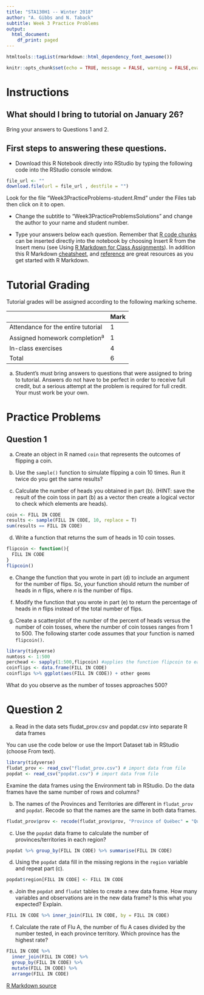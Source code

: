 ```yaml
---
title: "STA130H1 -- Winter 2018"
author: "A. Gibbs and N. Taback"
subtitle: Week 3 Practice Problems
output:
  html_document:
    df_print: paged
---
```


```r
htmltools::tagList(rmarkdown::html_dependency_font_awesome())

knitr::opts_chunk$set(echo = TRUE, message = FALSE, warning = FALSE,eval = FALSE)
```

# Instructions

## What should I bring to tutorial on January 26?

Bring your answers to Questions 1 and 2.

## First steps to answering these questions.

- Download this R Notebook directly into RStudio by typing the following code into the RStudio console window.   

```r
file_url <- ""
download.file(url = file_url , destfile = "")
```

Look for the file "Week3PracticeProblems-student.Rmd" under the Files tab then click on it to open.

- Change the subtitle to "Week3PracticeProblemsSolutions" and change the author to your name and student number.

- Type your answers below each question.  Remember that [R code chunks](http://rmarkdown.rstudio.com/authoring_rcodechunks.html) can be inserted directly into the notebook by choosing Insert R from the Insert menu (see Using [R Markdown for Class Assignments](https://ntaback.github.io/UofT_STA130/Rmarkdownforclassreports.html)). In addition this R Markdown [cheatsheet](http://www.rstudio.com/wp-content/uploads/2016/03/rmarkdown-cheatsheet-2.0.pdf), and [reference](http://www.rstudio.com/wp-content/uploads/2015/03/rmarkdown-reference.pdf) are great resources as you get started with R Markdown. 

# Tutorial Grading

Tutorial grades will be assigned according to the following marking scheme.

|                                    | Mark |
|------------------------------------|------|
| Attendance for the entire tutorial | 1    |
| Assigned homework completion^a^    | 1    |
| In-class exercises                 | 4    |
| Total                              | 6    |

a. Student's must bring answers to questions that were assigned to bring to tutorial.  Answers do not have to be perfect in order to receive full credit, but a serious attempt at the problem is required for full credit.  Your must work be your own.

# Practice Problems

## Question 1

(a)  Create an object in R named `coin` that represents the outcomes of flipping a coin.

(b)  Use the `sample()` function to simulate flipping a coin 10 times.  Run it twice do you get the same results?

(c)  Calculate the number of heads you obtained in part (b).  (HINT: save the result of the coin toss in part (b) as a vector then create a logical vector to check which elements are heads).

```r
coin <- FILL IN CODE
results <- sample(FILL IN CODE, 10, replace = T)
sum(results == FILL IN CODE)
```


(d)  Write a function that returns the sum of heads in 10 coin tosses.

```r
flipcoin <- function(){
  FILL IN CODE
}
flipcoin()
```

(e) Change the function that you wrote in part (d) to include an argument for the number of flips.  So, your function should return the number of heads in $n$ flips, where $n$ is the number of flips.


(f) Modify the function that you wrote in part (e) to return the percentage of heads in $n$ flips instead of the total number of flips.


(g) Create a scatterplot of the number of the percent of heads versus the number of coin tosses, where the number of coin tosses ranges from 1 to 500. The following starter code assumes that your function is named `flipcoin()`.


```r
library(tidyverse)
numtoss <- 1:500
perchead <- sapply(1:500,flipcoin) #applies the function flipcoin to each element of 1:500
coinflips <- data.frame(FILL IN CODE)
coinflips %>% ggplot(aes(FILL IN CODE)) + other geoms
```

What do you observe as the number of tosses approaches 500?


# Question 2

(a) Read in the data sets fludat_prov.csv and popdat.csv into separate R data frames

You can use the code below or use the Import Dataset tab in RStudio (choose From text).

```r
library(tidyverse)
fludat_prov <- read_csv("fludat_prov.csv") # import data from file
popdat <- read_csv("popdat.csv") # import data from file
```

Examine the data frames using the Environment tab in RStudio.  Do the data frames have the same number of rows and columns? 


(b) The names of the Provinces and Territories are different in `fludat_prov` and `popdat`.  Recode so that the names are the same in both data frames.


```r
fludat_prov$prov <- recode(fludat_prov$prov, "Province of Québec" = "Quebec", FILL IN CODE)
```


(c)  Use the `popdat` data frame to calculate the number of provinces/territories in each region?


```r
popdat %>% group_by(FILL IN CODE) %>% summarise(FILL IN CODE)
```


(d) Using the `popdat` data fill in the missing regions in the `region` variable and repeat part (c).

```r
popdat$region[FILL IN CODE] <- FILL IN CODE 
```

(e) Join the `popdat` and `fludat` tables to create a new data frame.  How many variables and observations are in the new data frame?  Is this what you expected?  Explain.

```r
FILL IN CODE %>% inner_join(FILL IN CODE, by = FILL IN CODE)
```

(f) Calculate the rate of Flu A, the number of flu A cases divided by the number tested, in each province territory.  Which province has the highest rate?

```r
FILL IN CODE %>% 
  inner_join(FILL IN CODE) %>% 
  group_by(FILL IN CODE) %>% 
  mutate(FILL IN CODE) %>%
  arrange(FILL IN CODE)
```



<a href=""> R Markdown source <i class="fa fa-github" aria-hidden="true"></i></a> 